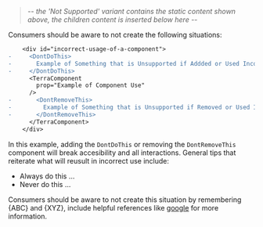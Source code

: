 > *-- the 'Not Supported' variant contains the static content shown above, the children content is inserted below here --* 

Consumers should be aware to not create the following situations:  

```diff
    <div id="incorrect-usage-of-a-component">
-     <DontDoThis>
-       Example of Something that is Unsupported if Addded or Used Incorrectly
-     </DontDoThis>
      <TerraComponent
        prop="Example of Component Use"
      />
-       <DontRemoveThis>
-         Example of Something that is Unsupported if Removed or Used Incorrectly
-       </DontRemoveThis>
      </TerraComponent>
    </div>
```

In this example, adding the `DontDoThis` or removing the `DontRemoveThis` component will break accesibility and all interactions. General tips that reiterate what will reusult in incorrect use include:

* Always do this ...
* Never do this ...

Consumers should be aware to not create this situation by remembering {ABC} and {XYZ}, include helpful references like [google](https://www.google.com) for more information.

